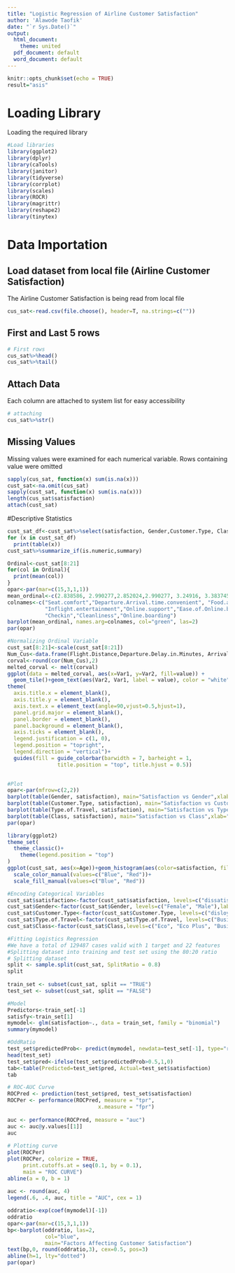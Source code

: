 ```yaml
---
title: "Logistic Regression of Airline Customer Satisfaction"
author: 'Alawode Taofik'
date: "`r Sys.Date()`"
output:
  html_document:
    theme: united
  pdf_document: default
  word_document: default
---
```


```r
knitr::opts_chunk$set(echo = TRUE)
result="asis"
```
# **Loading Library**
Loading the required library
```r
#Load libraries
library(ggplot2)
library(dplyr)
library(caTools)
library(janitor)
library(tidyverse)
library(corrplot)
library(scales)
library(ROCR)
library(magrittr)
library(reshape2)
library(tinytex)
```
# **Data Importation**
## Load dataset from local file (Airline Customer Satisfaction)
The Airline Customer Satisfaction is being read from local file
```r
cus_sat<-read.csv(file.choose(), header=T, na.strings=c(""))
```
## First and Last 5 rows 
```r
# First rows 
cus_sat%>%head()
cus_sat%>%tail()
```

## Attach Data
Each column are attached to system list for easy accessibility
```r
# attaching
cus_sat%>%str()
```

## Missing Values
Missing values were examined for each numerical variable. Rows containing
value were omitted
```r
sapply(cus_sat, function(x) sum(is.na(x)))
cust_sat<-na.omit(cus_sat)
sapply(cust_sat, function(x) sum(is.na(x)))
length(cus_sat$satisfaction)
attach(cust_sat)
```
#Descriptive Statistics
```r
cust_sat_df<-cust_sat%>%select(satisfaction, Gender,Customer.Type, Class)
for (x in cust_sat_df)
  print(table(x))
cust_sat%>%summarize_if(is.numeric,summary)
```
```r
Ordinal<-cust_sat[8:21]
for(col in Ordinal){
  print(mean(col))
}
opar<-par(mar=c(15,3,1,1))
mean_ordinal<-c(2.838586, 2.990277,2.852024,2.990277, 3.24916, 3.383745,3.519967,3.472171,3.465143,3.486118,3.69546,3.340729,3.705886, 3.352545)
colnames<-c("Seat.comfort","Departure.Arrival.time.convenient", "Food.and.drink","Gate.location","Inflight.wifi",
            "Inflight.entertainment","Online.support","Ease.of.Online.booking","On.board","Leg.room", "Baggage.handling",
            "Checkin","Cleanliness","Online.boarding")
barplot(mean_ordinal, names.arg=colnames, col="green", las=2)
par(opar)

```

```r
#Normalizing Ordinal Variable
cust_sat[8:21]<-scale(cust_sat[8:21])
Num_Cus<-data.frame(Flight.Distance,Departure.Delay.in.Minutes, Arrival.Delay.in.Minutes, cust_sat[8:21])
corval<-round(cor(Num_Cus),2)
melted_corval <- melt(corval)
ggplot(data = melted_corval, aes(x=Var1, y=Var2, fill=value)) + 
  geom_tile()+geom_text(aes(Var2, Var1, label = value), color = "white", size = 2) +
theme(
  axis.title.x = element_blank(),
  axis.title.y = element_blank(),
  axis.text.x = element_text(angle=90,vjust=0.5,hjust=1),
  panel.grid.major = element_blank(),
  panel.border = element_blank(),
  panel.background = element_blank(),
  axis.ticks = element_blank(),
  legend.justification = c(1, 0),
  legend.position = "topright",
  legend.direction = "vertical")+
  guides(fill = guide_colorbar(barwidth = 7, barheight = 1,
                title.position = "top", title.hjust = 0.5))
  
```

```r
#Plot
opar<-par(mfrow=c(2,2))
barplot(table(Gender, satisfaction), main="Satisfaction vs Gender",xlab="Satisfaction", col=c("Green","Red"), legend.text=T)
barplot(table(Customer.Type, satisfaction), main="Satisfaction vs Customer.Type",xlab="Satisfaction", col=c("Blue","Yellow"), legend.text=T)
barplot(table(Type.of.Travel, satisfaction), main="Satisfaction vs Type.of.Travel",xlab="Satisfaction", col=c("Orange","Pink"), legend.text=T)
barplot(table(Class, satisfaction), main="Satisfaction vs Class",xlab="Satisfaction", col=c("Blue", "Green", "Red"), legend.text=T)
par(opar)
```

```r
library(ggplot2)
theme_set(
  theme_classic()+
    theme(legend.position = "top")
)
ggplot(cust_sat, aes(x=Age))+geom_histogram(aes(color=satisfaction, fill=satisfaction),position="identity", bins=15, alpha=0.4)+
  scale_color_manual(values=c("Blue", "Red"))+
  scale_fill_manual(values=c("Blue", "Red"))
```

```r
#Encoding Categorical Variables
cust_sat$satisfaction<-factor(cust_sat$satisfaction, levels=c("dissatisfied", "satisfied"), labels=c(0,1))
cust_sat$Gender<-factor(cust_sat$Gender, levels=c("Female", "Male"),labels=c(0,1))
cust_sat$Customer.Type<-factor(cust_sat$Customer.Type, levels=c("disloyal Customer", "Loyal Customer"), labels=c(0,1))
cust_sat$Type.of.Travel<-factor(cust_sat$Type.of.Travel, levels=c("Business travel", "Personal Travel"), labels=c(0,1))
cust_sat$Class<-factor(cust_sat$Class,levels=c("Eco", "Eco Plus", "Business"), labels=c(0,1,2))

```

```r
#Fitting Logistics Regression
#We have a total of 129487 cases valid with 1 target and 22 features
#Splitting dataset into training and test set using the 80:20 ratio
# Splitting dataset
split <- sample.split(cust_sat, SplitRatio = 0.8)
split
   
train_set <- subset(cust_sat, split == "TRUE")
test_set <- subset(cust_sat, split == "FALSE")

#Model
Predictors<-train_set[-1]
satisfy<-train_set[1]
mymodel<- glm(satisfaction~., data = train_set, family = "binomial")
summary(mymodel)
```
```r
#OddRatio
test_set$predictedProb<- predict(mymodel, newdata=test_set[-1], type="response")
head(test_set)   
test_set$pred<-ifelse(test_set$predictedProb>0.5,1,0)
tab<-table(Predicted=test_set$pred, Actual=test_set$satisfaction)
tab
```

```r
# ROC-AUC Curve
ROCPred <- prediction(test_set$pred, test_set$satisfaction) 
ROCPer <- performance(ROCPred, measure = "tpr", 
                             x.measure = "fpr")
   
auc <- performance(ROCPred, measure = "auc")
auc <- auc@y.values[[1]]
auc
   
# Plotting curve
plot(ROCPer)
plot(ROCPer, colorize = TRUE, 
     print.cutoffs.at = seq(0.1, by = 0.1), 
     main = "ROC CURVE")
abline(a = 0, b = 1)
   
auc <- round(auc, 4)
legend(.6, .4, auc, title = "AUC", cex = 1)
```

```r
oddratio<-exp(coef(mymodel)[-1])
oddratio
opar<-par(mar=c(15,3,1,1))
bp<-barplot(oddratio, las=2,
            col="blue",
            main="Factors Affecting Customer Satisfaction")
text(bp,0, round(oddratio,3), cex=0.5, pos=3)
abline(h=1, lty="dotted")
par(opar)
```


